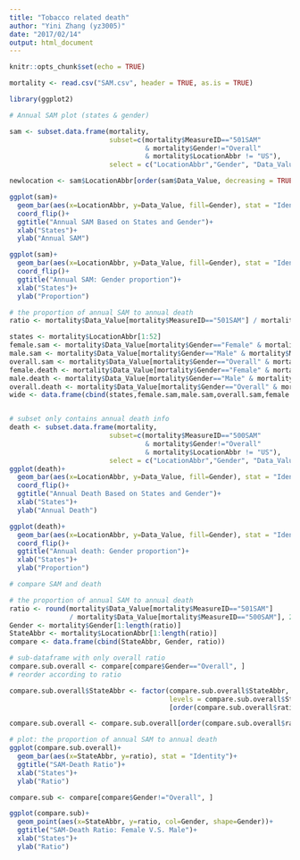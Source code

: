 ---
title: "Tobacco related death"
author: "Yini Zhang (yz3005)"
date: "2017/02/14"
output: html_document
---

```{r setup, include=FALSE}
knitr::opts_chunk$set(echo = TRUE)
```


```{r}
mortality <- read.csv("SAM.csv", header = TRUE, as.is = TRUE)
```

```{r}
library(ggplot2)

# Annual SAM plot (states & gender)

sam <- subset.data.frame(mortality, 
                         subset=c(mortality$MeasureID=="501SAM" 
                                  & mortality$Gender!="Overall"
                                  & mortality$LocationAbbr != "US"),
                         select = c("LocationAbbr","Gender", "Data_Value"))

newlocation <- sam$LocationAbbr[order(sam$Data_Value, decreasing = TRUE)]

ggplot(sam)+
  geom_bar(aes(x=LocationAbbr, y=Data_Value, fill=Gender), stat = "Identity", position = "stack")+
  coord_flip()+
  ggtitle("Annual SAM Based on States and Gender")+
  xlab("States")+
  ylab("Annual SAM")

```
```{r}
ggplot(sam)+
  geom_bar(aes(x=LocationAbbr, y=Data_Value, fill=Gender), stat = "Identity", position = "fill")+
  coord_flip()+
  ggtitle("Annual SAM: Gender proportion")+
  xlab("States")+
  ylab("Proportion")
```

```{r}
# the proportion of annual SAM to annual death
ratio <- mortality$Data_Value[mortality$MeasureID=="501SAM"] / mortality$Data_Value[mortality$MeasureID=="500SAM"]

states <- mortality$LocationAbbr[1:52]
female.sam <- mortality$Data_Value[mortality$Gender=="Female" & mortality$MeasureID=="501SAM"]
male.sam <- mortality$Data_Value[mortality$Gender=="Male" & mortality$MeasureID=="501SAM"]
overall.sam <- mortality$Data_Value[mortality$Gender=="Overall" & mortality$MeasureID=="501SAM"]
female.death <- mortality$Data_Value[mortality$Gender=="Female" & mortality$MeasureID=="500SAM"]
male.death <- mortality$Data_Value[mortality$Gender=="Male" & mortality$MeasureID=="500SAM"]
overall.death <- mortality$Data_Value[mortality$Gender=="Overall" & mortality$MeasureID=="500SAM"]
wide <- data.frame(cbind(states,female.sam,male.sam,overall.sam,female.death,male.death,overall.death))


# subset only contains annual death info
death <- subset.data.frame(mortality, 
                         subset=c(mortality$MeasureID=="500SAM" 
                                  & mortality$Gender!="Overall"
                                  & mortality$LocationAbbr != "US"),
                         select = c("LocationAbbr","Gender", "Data_Value"))
ggplot(death)+
  geom_bar(aes(x=LocationAbbr, y=Data_Value, fill=Gender), stat = "Identity", position = "stack")+
  coord_flip()+
  ggtitle("Annual Death Based on States and Gender")+
  xlab("States")+
  ylab("Annual Death")

```

```{r}
ggplot(death)+
  geom_bar(aes(x=LocationAbbr, y=Data_Value, fill=Gender), stat = "Identity", position = "fill")+
  coord_flip()+
  ggtitle("Annual death: Gender proportion")+
  xlab("States")+
  ylab("Proportion")
```

```{r}
# compare SAM and death

# the proportion of annual SAM to annual death
ratio <- round(mortality$Data_Value[mortality$MeasureID=="501SAM"] 
               / mortality$Data_Value[mortality$MeasureID=="500SAM"], 2)
Gender <- mortality$Gender[1:length(ratio)]
StateAbbr <- mortality$LocationAbbr[1:length(ratio)]
compare <- data.frame(cbind(StateAbbr, Gender, ratio))

# sub-dataframe with only overall ratio
compare.sub.overall <- compare[compare$Gender=="Overall", ]
# reorder according to ratio

compare.sub.overall$StateAbbr <- factor(compare.sub.overall$StateAbbr,
                                        levels = compare.sub.overall$StateAbbr
                                        [order(compare.sub.overall$ratio, decreasing = TRUE)])

compare.sub.overall <- compare.sub.overall[order(compare.sub.overall$ratio, decreasing=TRUE), ]

# plot: the proportion of annual SAM to annual death
ggplot(compare.sub.overall)+
  geom_bar(aes(x=StateAbbr, y=ratio), stat = "Identity")+
  ggtitle("SAM-Death Ratio")+
  xlab("States")+
  ylab("Ratio")

```
```{r}
compare.sub <- compare[compare$Gender!="Overall", ]

ggplot(compare.sub)+
  geom_point(aes(x=StateAbbr, y=ratio, col=Gender, shape=Gender))+
  ggtitle("SAM-Death Ratio: Female V.S. Male")+
  xlab("States")+
  ylab("Ratio")
```


